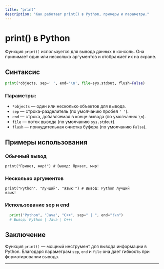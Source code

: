```yaml
---
title: "print"
description: "Как работает print() в Python, примеры и параметры."
---
```



# print() в Python

Функция `print()` используется для вывода данных в консоль. Она принимает один или несколько аргументов и отображает их на экране.

## Синтаксис

```python
print(*objects, sep=' ', end='\n', file=sys.stdout, flush=False)
```

### Параметры:

- `*objects` — один или несколько объектов для вывода.
- `sep` — строка-разделитель (по умолчанию пробел `' '`).
- `end` — строка, добавляемая в конце вывода (по умолчанию `\n`).
- `file` — поток вывода (по умолчанию `sys.stdout`).
- `flush` — принудительная очистка буфера (по умолчанию `False`).

## Примеры использования

### Обычный вывод

<Code>print("Привет, мир!") # Вывод: Привет, мир!</Code>

### Несколько аргументов

<Code>print("Python", "лучший", "язык!") # Вывод: Python лучший язык!</Code>

### Использование sep и end

```python
  print("Python", "Java", "C++", sep=" | ", end="!\n")
  # Вывод: Python | Java | C++!
```

## Заключение

Функция `print()` — мощный инструмент для вывода информации в Python. Благодаря параметрам `sep`, `end` и `file` она дает гибкость при форматировании вывода.

---

